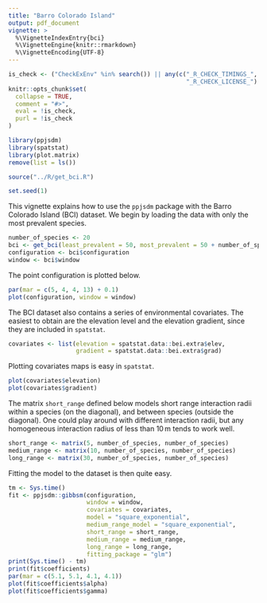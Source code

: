 ```yaml
---
title: "Barro Colorado Island"
output: pdf_document
vignette: >
  %\VignetteIndexEntry{bci}
  %\VignetteEngine{knitr::rmarkdown}
  %\VignetteEncoding{UTF-8}
---
```

  
```r
is_check <- ("CheckExEnv" %in% search()) || any(c("_R_CHECK_TIMINGS_",
                                                  "_R_CHECK_LICENSE_") %in% names(Sys.getenv()))
knitr::opts_chunk$set(
  collapse = TRUE,
  comment = "#>",
  eval = !is_check,
  purl = !is_check
)

```

```r
library(ppjsdm)
library(spatstat)
library(plot.matrix)
remove(list = ls())

source("../R/get_bci.R")

set.seed(1)
```

This vignette explains how to use the `ppjsdm` package with the Barro Colorado Island (BCI) dataset.
We begin by loading the data with only the most prevalent species.

```r
number_of_species <- 20
bci <- get_bci(least_prevalent = 50, most_prevalent = 50 + number_of_species - 1)
configuration <- bci$configuration
window <- bci$window
```

The point configuration is plotted below.

```r
par(mar = c(5, 4, 4, 13) + 0.1)
plot(configuration, window = window)
```

The BCI dataset also contains a series of environmental covariates.
The easiest to obtain are the elevation level and the elevation gradient, since they are included in `spatstat`.

```r
covariates <- list(elevation = spatstat.data::bei.extra$elev, 
                   gradient = spatstat.data::bei.extra$grad)
```

Plotting covariates maps is easy in `spatstat`.

```r
plot(covariates$elevation)
plot(covariates$gradient)
```

The matrix `short_range` defined below models short range interaction radii within a species (on the diagonal), and between species (outside the diagonal).
One could play around with different interaction radii, but any homogeneous interaction radius of less than $10\,\mathrm{m}$ tends to work well.

```r
short_range <- matrix(5, number_of_species, number_of_species)
medium_range <- matrix(10, number_of_species, number_of_species)
long_range <- matrix(30, number_of_species, number_of_species)
```

Fitting the model to the dataset is then quite easy.

```r
tm <- Sys.time()
fit <- ppjsdm::gibbsm(configuration, 
                      window = window, 
                      covariates = covariates, 
                      model = "square_exponential", 
                      medium_range_model = "square_exponential", 
                      short_range = short_range,
                      medium_range = medium_range,
                      long_range = long_range,
                      fitting_package = "glm")
print(Sys.time() - tm)
print(fit$coefficients)
par(mar = c(5.1, 5.1, 4.1, 4.1))
plot(fit$coefficients$alpha)
plot(fit$coefficients$gamma)
```